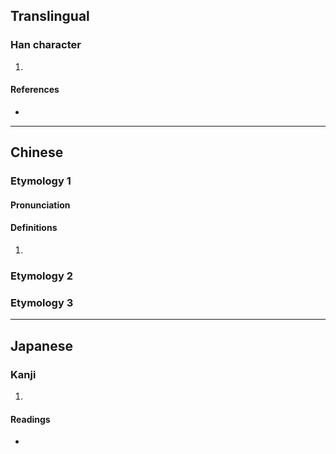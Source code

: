 {{character info/new}}
==Translingual==

===Han character===
{{Han char|rn=85|rad=水|as=10|sn=13|four=35132|canj=EQKE|ids=⿰氵泰}}

# {{defn|Han|sort=水10}}

====References====
* {{Han ref|kx=0639.270|dkj=17937|hdz=31692.020|uh=6E99|ud=28313|bh=DE5E|bd=56926}}

----

==Chinese==

===Etymology 1===
{{zh-forms}}

====Pronunciation====
{{zh-pron
|m=tài
|c=taai3
|cat=
}}

====Definitions====
{{zh-hanzi}}

# {{rfdef|zh}}

===Etymology 2===
{{zh-see|汰|a}}

===Etymology 3===
{{zh-see|漆|v}}

----

==Japanese==

===Kanji===
{{ja-kanji|grade=|rs=水10}}

# {{defn|lang=ja|sort=水10}}

====Readings====
* {{ja-readings|on=[[たい]] (tai)|kun=}}